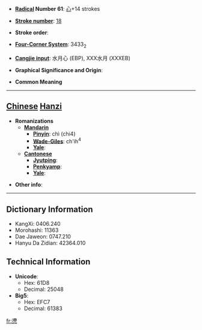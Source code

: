 * '''[[Wiktionary:Chinese radical index| Radical]] Number 61''': [[Wiktionary:Chinese radical index 心|心]]+14 strokes

* '''[[Wiktionary:Chinese total strokes index|Stroke number]]''': [[Wiktionary:Chinese total strokes index 18|18]]

* '''Stroke order''': 

* '''[[Wiktionary:Chinese four corner index|Four-Corner System]]''': 3433<sub>2</sub>

* '''[[Wiktionary:Chinese Cangjie index|Cangjie input]]''': 水月心 (EBP), XXX水月 (XXXEB)

* '''Graphical Significance and Origin''': 

* '''Common Meaning'''

----

== [[Chinese]] [[Hanzi]] ==

* '''Romanizations'''
** '''[[Mandarin]]'''
*** '''[[Pinyin]]''': chì (chi4)
*** '''[[Wade-Giles]]''': ch'ih<sup>4</sup>
*** '''[[Yale]]''': 
** '''[[Cantonese]]'''
*** '''[[Jyutping]]''':
*** '''[[Penkyamp]]''': 
*** '''[[Yale]]''': 

* '''Other info''': 

----

== Dictionary Information ==

* KangXi: 0406.240
* Morohashi: 11363
* Dae Jaweon: 0747.210
* Hanyu Da Zidian: 42364.010

== Technical Information ==

* '''Unicode''':
** Hex: 61D8
** Decimal: 25048
* '''Big5''':
** Hex: EFC7
** Decimal: 61383

[[fr:懘]]